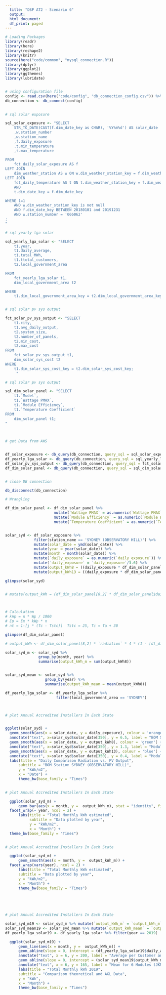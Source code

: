```yaml
---
  title: "DSP AT2 - Scenario 6"
  output:
  html_document:
  df_print: paged
---
```

  
  

```R

# Loading Packages
library(readr)
library(here)
library(reshape2)
library(knitr)
source(here("code/common", "mysql_connection.R"))
library(dplyr)
library(ggplot2)
library(ggthemes)
library(lubridate)



```

```R

# using configuration file
config <- read.csv(here("code/config", "db_connection_config.csv")) %>% filter(user_key == "rato_rds")
db_connection <- db_connect(config)

 
# sql solar exposure

sql_solar_exposure <- "SELECT
    STR_TO_DATE(CAST(f.dim_date_key as CHAR), '%Y%m%d') AS solar_date
    ,w.station_number 
    ,w.station_name 
    ,f.daily_exposure 
    ,t.min_temperature 
    ,t.max_temperature

FROM 
    fct_daily_solar_exposure AS f
LEFT JOIN    
    dim_weather_station AS w ON w.dim_weather_station_key = f.dim_weather_station_key
LEFT JOIN 
    fct_daily_temperature AS t ON t.dim_weather_station_key = f.dim_weather_station_key
    AND
    t.dim_date_key = f.dim_date_key

WHERE 1=1
    AND w.dim_weather_station_key is not null
    AND f.dim_date_key BETWEEN 20180101 and 20191231
    AND w.station_number = '066062'
;
"

# sql yearly lga solar

sql_yearly_lga_solar <- "SELECT 
    t1.year,
    t1.daily_average,
    t1.total_MWh,
    t1.ttotal_customers,
    t2.local_government_area

FROM
    fct_yearly_lga_solar t1,
    dim_local_government_area t2

WHERE
    t1.dim_local_government_area_key = t2.dim_local_government_area_key; "


# sql solar pv sys output

fct_solar_pv_sys_output <- "SELECT 
    t1.city,
    t1.avg_daily_output,
    t2.system_size,
    t2.number_of_panels,
    t2.min_cost,
    t2.max_cost
FROM
    fct_solar_pv_sys_output t1,
    dim_solar_sys_cost t2
WHERE
    t1.dim_solar_sys_cost_key = t2.dim_solar_sys_cost_key; 
     "

# sql solar pv sys output

sql_dim_solar_panel <- "SELECT
    t1.`Model`,
    t1.`Wattage PMAX`,
    t1.`Module Efficiency`, 
    t1.`Temperature Coefficient`
FROM 
    dim_solar_panel t1; 
"
  


# get Data from AWS 


df_solar_exposure <- db_query(db_connection, query_sql = sql_solar_exposure)
df_yearly_lga_solar <- db_query(db_connection, query_sql = sql_yearly_lga_solar)
df_solar_pv_sys_output <- db_query(db_connection, query_sql = fct_solar_pv_sys_output)
df_dim_solar_panel <- db_query(db_connection, query_sql = sql_dim_solar_panel)


# close DB connection

db_disconnect(db_connection)
```


```R

# Wrangling 

df_dim_solar_panel <- df_dim_solar_panel %>%
                      mutate(`Wattage PMAX` = as.numeric(`Wattage PMAX`)) %>% 
                      mutate(`Module Efficiency` = as.numeric(`Module Efficiency`)) %>% 
                      mutate(`Temperature Coefficient` = as.numeric(`Temperature Coefficient`))


solar_syd <- df_solar_exposure %>% 
             filter(station_name == 'SYDNEY (OBSERVATORY HILL)') %>% 
             mutate(solar_date = ymd(solar_date)) %>% 
             mutate(year = year(solar_date)) %>% 
             mutate(month = month(solar_date)) %>% 
             mutate(`daily_exposure` = as.numeric(`daily_exposure`)) %>%
             mutate(`daily_exposure` = `daily_exposure`/3.6) %>%
             mutate(output_kWh8 = ((daily_exposure * df_dim_solar_panel[8,2] ) / 1000) * (1 / 1.636) * (1 - df_dim_solar_panel[8,3]/100 - (df_dim_solar_panel[8,4]/100 * (max_temperature + 30 - 25)))) %>%     # JKM400N-72H-TV
             mutate(output_kWh13 = ((daily_exposure * df_dim_solar_panel[13,2] ) / 1000) * (1 / 1.636) * (1 - df_dim_solar_panel[8,3]/100 - (df_dim_solar_panel[8,4]/100 * (max_temperature + 30 - 25))))       # LG335N1K-V5

glimpse(solar_syd)

             
# mutate(output_kWh = (df_dim_solar_panel[8,2] * df_dim_solar_panel$daily_exposure * 4 * (1 - df_dim_solar_panel[8,3] - (df_dim_solar_panel[8,4] * (20 + 30 - 25)))))



# Calculation 
# kWp = n * Wp / 1000
# Ep = Em * kWp * n
# nt = 1-[j * (Tc - Tstc)]  Tstc = 25, Tc = Ta + 30

glimpse(df_dim_solar_panel)

# output_kWh <- df_dim_solar_panel[8,2] * `radiation` * 4 * (1 - [df_dim_solar_panel[8,2] * (temp + 30 - 25)])

solar_syd_m <- solar_syd %>% 
               group_by(month, year) %>%
               summarise(output_kWh_m = sum(output_kWh8))


solar_syd_mean <- solar_syd %>% 
                  group_by(year) %>%
                  summarise(output_kWh_mean = mean(output_kWh8))

df_yearly_lga_solar <- df_yearly_lga_solar %>% 
                       filter(local_government_area == 'SYDNEY')




```


```R

# plot Annual Accredited Installers In Each State


ggplot(solar_syd) +
  geom_smooth(aes(x = solar_date, y = daily_exposure), colour = 'orange') +
  annotate("text", x=solar_syd$solar_date[350], y = 6.5, label = "BOM Station SYDNEY (OBSERVATORY HILL)", colour ="orange") +
  geom_smooth(aes(x = solar_date, y = output_kWh8), colour = 'green') +
  annotate("text", x=solar_syd$solar_date[350], y = 1.3, label = "Module (JKM400N-72H-TV)", colour ="green") +
  geom_smooth(aes(x = solar_date, y = output_kWh13), colour = 'blue') +
  annotate("text", x=solar_syd$solar_date[350], y = 0.4, label = "Module (LG335N1K-V5)", colour ="blue") +
  labs(title = "Daily Comparison Radiation vs. PV Output",
      subtitle = "BOM Station SYDNEY (OBSERVATORY HILL)",
      y = "kWh/m2",
      x = "Date") + 
      theme_bw(base_family = "Times")
  
```


```R

# plot Annual Accredited Installers In Each State

  ggplot(solar_syd_m) +
      geom_bar(aes(x = month, y =  output_kWh_m), stat = "identity", fill = "orange") +
  facet_wrap(~ year, ncol = 2) +
      labs(title = "Total Monthly kWh estimated",
           subtitle = "Data plotted by year",
           y = "kWh/m2",
           x = "Month") + 
  theme_bw(base_family = "Times")
  
```


```R

# plot Annual Accredited Installers In Each State

  ggplot(solar_syd_m) +
      geom_smooth(aes(x = month, y =  output_kWh_m)) +
  facet_wrap(vars(year), ncol = 2) +
      labs(title = "Total Monthly kWh estimated",
      subtitle = "Data plotted by year",
      y = "kWh/m2",
      x = "Month") + 
      theme_bw(base_family = "Times")
  


  
```


```R

# plot Annual Accredited Installers In Each State

solar_syd_m19 <- solar_syd_m %>% mutate(`output_kWh_m` = `output_kWh_m` * 6) %>% filter(year == 2019)
solar_syd_mean19 <- solar_syd_mean %>% mutate(`output_kWh_mean` = `output_kWh_mean` * 6) %>% filter(year == 2019)
df_yearly_lga_solar19 <- df_yearly_lga_solar %>% filter(year == 2019)

  ggplot(solar_syd_m19) +
      geom_line(aes(x = month, y =  output_kWh_m)) +
      geom_abline(slope = 0, intercept = (df_yearly_lga_solar19$daily_average * 365 / (12 * 1.636)), colour = "orange") +
      annotate("text", x = 6, y = 200, label = "Average per Customer and Month (AGL)", colour ="orange") +
      geom_abline(slope = 0, intercept = (solar_syd_mean19$output_kWh_mean * 365 / 12), colour ="green") +
      annotate("text", x = 6, y = 165, label = "Mean for 6 Modules (JKM400N-72H-TV)", colour ="green") +
      labs(title = "Total Monthly kWh 2019",
      subtitle = "Comparison theoretical and AGL Data",
      y = "kWh",
      x = "Month") + 
      theme_bw(base_family = "Times")
  

  
```






